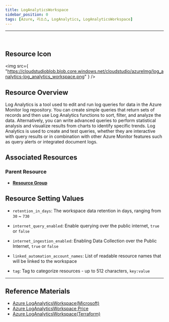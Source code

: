 ```yaml
---
title: LogAnalyticsWorkspace
sidebar_position: 0
tags: [Azure, 리소스, LogAnalytics, LogAnalyticsWorkspace]
---
```


<hr />
<br />

## Resource Icon

<img
    src={
        "https://cloudstudioblob.blob.core.windows.net/cloudstudio/azureImg/log_analytics-log_analytics_workspace.png"
    }
/>

## Resource Overview

Log Analytics is a tool used to edit and run log queries for data in the Azure Monitor log repository.
You can create simple queries that return sets of records and then use Log Analytics functions to sort, filter, and analyze the data.
Alternatively, you can write advanced queries to perform statistical analysis and visualize results from charts to identify specific trends. 
Log Analytics is used to create and test queries, whether they are interactive with query results or in combination with other Azure Monitor features such as query alerts or integrated document logs.

## Associated Resources

### Parent Resource

-   [**Resource Group**](https://docs.cstudio.app/docs/resource/azure/Base/ResourceGroup)

## Resource Setting Values

- `retention_in_days`: The workspace data retention in days, ranging from `30` ~ `730`

- `internet_query_enabled`: Enable querying over the public internet, `true` or `false`

- `internet_ingestion_enabled`: Enabling Data Collection over the Public Internet, `true` or `false`

- `linked_automation_account_names`: List of readable resource names that will be linked to the workspace

- `tag`: Tag to categorize resources - up to 512 characters, `key:value`

---

## Reference Materials

-   [Azure LogAnalyticsWorkspace(Microsoft)](https://learn.microsoft.com/ko-kr/azure/azure-monitor/logs/log-analytics-overview)
-   [Azure LogAnalyticsWorkspace Price](https://azure.microsoft.com/ko-kr/pricing/details/monitor/)
-   [Azure LogAnalyticsWorkspace(Terraform)](https://registry.terraform.io/providers/hashicorp/azurerm/latest/docs/resources/log_analytics_workspace)
